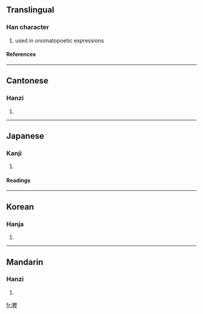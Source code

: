 {{see|呖}}

==Translingual==
===Han character===
{{Han char|rn=30|rad=口|as=16|sn=19|four=6101<sub>1</sub>|canj=口一竹一 (RMHM)}}
# used in onomatopoetic expressions
====References====
{{Han ref|kx=0213.190|dkj=04546|dj=0436.010|hdz=10701.190|uh=56A6|ud=22182|bh=F1F2|bd=61938}}
----
==Cantonese==
===Hanzi===
{{yue-hanzi|jyut=|y=lik6}}
# {{defn|Cantonese}}
----
==Japanese==
===Kanji===
{{ja-kanji|grade=|rs=口16}}
# {{defn|Japanese}} 
====Readings====
{{ja-readings|on=[[れき]] (reki), [[りゃく]] (ryaku)|kun=}}
----
==Korean==
===Hanja===
{{ko-hanja|hangeul=력|rv=ryeok|mr=ryŏk}}
# {{defn|Korean}}
----
==Mandarin==
===Hanzi===
{{cmn-hanzi|sim=呖|pin=[[lì]] ([[li4]])|wg=li<sup>4</sup>}}
# {{defn|Mandarin}}

[[fr:嚦]]